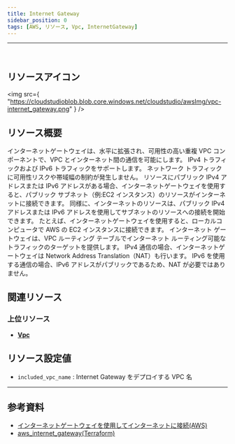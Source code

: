 ```yaml
---
title: Internet Gateway
sidebar_position: 0
tags: [AWS, リソース, Vpc, InternetGateway]
---
```


<hr />
<br />

## リソースアイコン

<img
    src={
        "https://cloudstudioblob.blob.core.windows.net/cloudstudio/awsImg/vpc-internet_gateway.png"
    }
/>

## リソース概要

インターネットゲートウェイは、水平に拡張され、可用性の高い重複 VPC コンポーネントで、VPC とインターネット間の通信を可能にします。 IPv4 トラフィックおよび IPv6 トラフィックをサポートします。
ネットワーク トラフィックに可用性リスクや帯域幅の制約が発生しません。
リソースにパブリック IPv4 アドレスまたは IPv6 アドレスがある場合、インターネットゲートウェイを使用すると、パブリック サブネット（例:EC2 インスタンス）のリソースがインターネットに接続できます。
同様に、インターネットのリソースは、パブリック IPv4 アドレスまたは IPv6 アドレスを使用してサブネットのリソースへの接続を開始できます。
たとえば、インターネットゲートウェイを使用すると、ローカルコンピュータで AWS の EC2 インスタンスに接続できます。
インターネット ゲートウェイは、VPC ルーティング テーブルでインターネット ルーティング可能なトラフィックのターゲットを提供します。
IPv4 通信の場合、インターネットゲートウェイは Network Address Translation（NAT）も行います。
IPv6 を使用する通信の場合、IPv6 アドレスがパブリックであるため、NAT が必要ではありません。

## 関連リソース

### 上位リソース

-   [**Vpc**](https://docs.cstudio.app/ja/docs/resource/aws/Vpc/)

## リソース設定値

-   `included_vpc_name` : Internet Gateway をデプロイする VPC 名

---

## 参考資料

-   [インターネットゲートウェイを使用してインターネットに接続(AWS)](https://docs.aws.amazon.com/ko_kr/vpc/latest/userguide/VPC_Internet_Gateway.html)
-   [aws_internet_gateway(Terraform)](https://registry.terraform.io/providers/hashicorp/aws/latest/docs/resources/internet_gateway)
